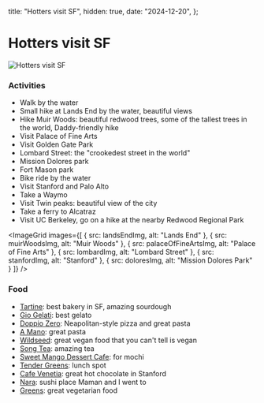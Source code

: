   title: "Hotters visit SF",
  hidden: true,
  date: "2024-12-20",
};





# Hotters visit SF

<div className="w-1/2 mx-auto">
  <Image src={hottersImg} alt="Hotters visit SF" />
</div>

### Activities
- Walk by the water
- Small hike at Lands End by the water, beautiful views
- Hike Muir Woods: beautiful redwood trees, some of the tallest trees in the world, Daddy-friendly hike
- Visit Palace of Fine Arts
- Visit Golden Gate Park
- Lombard Street: the "crookedest street in the world"
- Mission Dolores park
- Fort Mason park
- Bike ride by the water
- Visit Stanford and Palo Alto
- Take a Waymo
- Visit Twin peaks: beautiful view of the city
- Take a ferry to Alcatraz
- Visit UC Berkeley, go on a hike at the nearby Redwood Regional Park


<ImageGrid 
  images={[
    { src: landsEndImg, alt: "Lands End" },
    { src: muirWoodsImg, alt: "Muir Woods" },
    { src: palaceOfFineArtsImg, alt: "Palace of Fine Arts" },
    { src: lombardImg, alt: "Lombard Street" },
    { src: stanfordImg, alt: "Stanford" },
    { src: doloresImg, alt: "Mission Dolores Park" }
  ]}
/>



### Food
- [Tartine](https://maps.app.goo.gl/kSmVBcFXWmGv7uC39): best bakery in SF, amazing sourdough
- [Gio Gelati](https://maps.app.goo.gl/wBmThhv5iXHnmsbt8): best gelato
- [Doppio Zero](https://maps.app.goo.gl/wBmThhv5iXHnmsbt8): Neapolitan-style pizza and great pasta
- [A Mano](https://maps.app.goo.gl/nXJeckbcD4KXhTH88): great pasta
- [Wildseed](https://maps.app.goo.gl/cYShutpVF6VSrgmD7): great vegan food that you can't tell is vegan
- [Song Tea](https://maps.app.goo.gl/ypCKiN3VtHiM6VS57): amazing tea
- [Sweet Mango Dessert Cafe](https://maps.app.goo.gl/eEbNLht8d5wT413Z8): for mochi
- [Tender Greens](https://maps.app.goo.gl/oY5TvXJxRLFoaGcf7): lunch spot
- [Cafe Venetia](https://maps.app.goo.gl/dVy2XWvJq612k2cT9): great hot chocolate in Stanford
- [Nara](https://maps.app.goo.gl/H5NwzHNjv3FyweJn9): sushi place Maman and I went to
- [Greens](https://maps.app.goo.gl/ysPr5ptBsAQWnZnRA): great vegetarian food